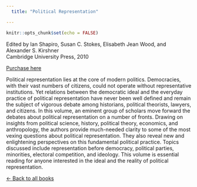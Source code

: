 ```yaml
---
  title: "Political Representation"

---
```

  
  
  ```r
knitr::opts_chunk$set(echo = FALSE)
```

Edited by Ian Shapiro, Susan C. Stokes, Elisabeth Jean Wood, and Alexander S. Kirshner <br/>
  Cambridge University Press, 2010

[Purchase here](https://www.cambridge.org/core/books/political-representation/2AD2323FB8FCDA4341F42D28FBF9474E)


Political representation lies at the core of modern politics. Democracies, with their vast numbers of citizens, could not operate without representative institutions. Yet relations between the democratic ideal and the everyday practice of political representation have never been well defined and remain the subject of vigorous debate among historians, political theorists, lawyers, and citizens. In this volume, an eminent group of scholars move forward the debates about political representation on a number of fronts. Drawing on insights from political science, history, political theory, economics, and anthropology, the authors provide much-needed clarity to some of the most vexing questions about political representation. They also reveal new and enlightening perspectives on this fundamental political practice. Topics discussed include representation before democracy, political parties, minorities, electoral competition, and ideology. This volume is essential reading for anyone interested in the ideal and the reality of political representation.


[&larr; Back to all books](books.html)